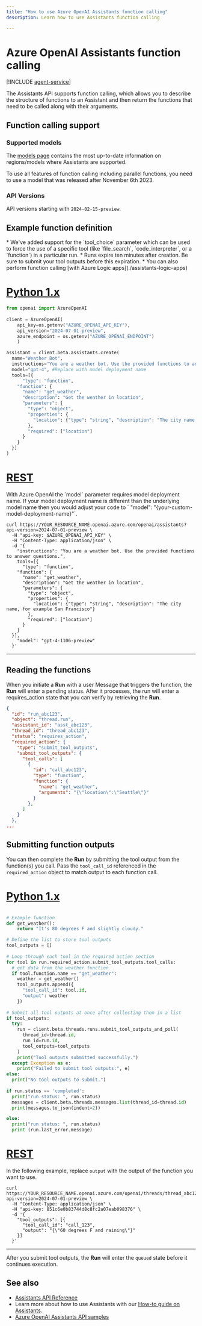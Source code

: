 ```yaml
---
title: "How to use Azure OpenAI Assistants function calling"
description: Learn how to use Assistants function calling

---
```


# Azure OpenAI Assistants function calling

[!INCLUDE [agent-service](../includes/agent-service)]

The Assistants API supports function calling, which allows you to describe the structure of functions to an Assistant and then return the functions that need to be called along with their arguments.

## Function calling support

### Supported models

The [models page](../concepts/models.md#assistants-preview) contains the most up-to-date information on regions/models where Assistants are supported.

To use all features of function calling including parallel functions, you need to use a model that was released after November 6th 2023.

### API Versions

API versions starting with `2024-02-15-preview`.

## Example function definition

<Note>
* We've added support for the `tool_choice` parameter which can be used to force the use of a specific tool (like `file_search`, `code_interpreter`, or a `function`) in a particular run. 
* Runs expire ten minutes after creation. Be sure to submit your tool outputs before this expiration.
* You can also perform function calling [with Azure Logic apps](./assistants-logic-apps)
</Note>

# [Python 1.x](#tab/python)

```python
from openai import AzureOpenAI
    
client = AzureOpenAI(
    api_key=os.getenv("AZURE_OPENAI_API_KEY"),  
    api_version="2024-07-01-preview",
    azure_endpoint = os.getenv("AZURE_OPENAI_ENDPOINT")
    )

assistant = client.beta.assistants.create(
  name="Weather Bot",
  instructions="You are a weather bot. Use the provided functions to answer questions.",
  model="gpt-4", #Replace with model deployment name
  tools=[{
      "type": "function",
    "function": {
      "name": "get_weather",
      "description": "Get the weather in location",
      "parameters": {
        "type": "object",
        "properties": {
          "location": {"type": "string", "description": "The city name, for example San Francisco"}
        },
        "required": ["location"]
      }
    }
  }]
)
```

# [REST](#tab/rest)

<Note>
With Azure OpenAI the `model` parameter requires model deployment name. If your model deployment name is different than the underlying model name then you would adjust your code to ` "model": "{your-custom-model-deployment-name}"`.
</Note>

```console
curl https://YOUR_RESOURCE_NAME.openai.azure.com/openai/assistants?api-version=2024-07-01-preview \
  -H "api-key: $AZURE_OPENAI_API_KEY" \
  -H "Content-Type: application/json" \
  -d '{
    "instructions": "You are a weather bot. Use the provided functions to answer questions.",
    tools=[{
      "type": "function",
    "function": {
      "name": "get_weather",
      "description": "Get the weather in location",
      "parameters": {
        "type": "object",
        "properties": {
          "location": {"type": "string", "description": "The city name, for example San Francisco"}
        },
        "required": ["location"]
      }
    }
  }],
    "model": "gpt-4-1106-preview"
  }'
```

---

## Reading the functions

When you initiate a **Run** with a user Message that triggers the function, the **Run** will enter a pending status. After it processes, the run will enter a requires_action state that you can verify by retrieving the **Run**.

```json
{
  "id": "run_abc123",
  "object": "thread.run",
  "assistant_id": "asst_abc123",
  "thread_id": "thread_abc123",
  "status": "requires_action",
  "required_action": {
    "type": "submit_tool_outputs",
    "submit_tool_outputs": {
      "tool_calls": [
        {
          "id": "call_abc123",
          "type": "function",
          "function": {
            "name": "get_weather",
            "arguments": "{\"location\":\"Seattle\"}"
          }
        },
      ]
    }
  },
...
```

## Submitting function outputs

You can then complete the **Run** by submitting the tool output from the function(s) you call. Pass the `tool_call_id` referenced in the `required_action` object to match output to each function call.


# [Python 1.x](#tab/python)

```python

# Example function
def get_weather():
    return "It's 80 degrees F and slightly cloudy."

# Define the list to store tool outputs
tool_outputs = []
 
# Loop through each tool in the required action section
for tool in run.required_action.submit_tool_outputs.tool_calls:
  # get data from the weather function
  if tool.function.name == "get_weather":
    weather = get_weather()
    tool_outputs.append({
      "tool_call_id": tool.id,
      "output": weather
    })
 
# Submit all tool outputs at once after collecting them in a list
if tool_outputs:
  try:
    run = client.beta.threads.runs.submit_tool_outputs_and_poll(
      thread_id=thread.id,
      run_id=run.id,
      tool_outputs=tool_outputs
    )
    print("Tool outputs submitted successfully.")
  except Exception as e:
    print("Failed to submit tool outputs:", e)
else:
  print("No tool outputs to submit.")
 
if run.status == 'completed':
  print("run status: ", run.status)
  messages = client.beta.threads.messages.list(thread_id=thread.id)
  print(messages.to_json(indent=2))

else:
  print("run status: ", run.status)
  print (run.last_error.message)
```

# [REST](#tab/rest)

In the following example, replace `output` with the output of the function you want to use.
 
```console
curl https://YOUR_RESOURCE_NAME.openai.azure.com/openai/threads/thread_abc123/runs/run_123/submit_tool_outputs?api-version=2024-07-01-preview \
  -H "Content-Type: application/json" \
  -H "api-key: 851c6e0b83744d8c8fc2a07eab098376" \
  -d '{
    "tool_outputs": [{
      "tool_call_id": "call_123",
      "output": "{\"60 degrees F and raining\"}"
    }]
  }'
```

---

After you submit tool outputs, the **Run** will enter the `queued` state before it continues execution.

## See also

* [Assistants API Reference](../reference-preview.md#list---assistants)
* Learn more about how to use Assistants with our [How-to guide on Assistants](../how-to/assistant).
* [Azure OpenAI Assistants API samples](https://github.com/Azure-Samples/azureai-samples/tree/main/scenarios/Assistants)
